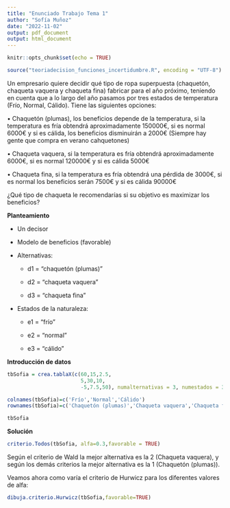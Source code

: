 ```yaml
---
title: "Enunciado Trabajo Tema 1"
author: "Sofía Muñoz"
date: "2022-11-02"
output: pdf_document
output: html_document
---
```

```r
knitr::opts_chunk$set(echo = TRUE)
```

```r
source("teoriadecision_funciones_incertidumbre.R", encoding = "UTF-8")
```

Un empresario quiere decidir qué tipo de ropa superpuesta (chaquetón, chaqueta vaquera y chaqueta fina) fabricar para el año próximo, teniendo en cuenta que a lo largo del año pasamos por tres estados de temperatura (Frío, Normal, Cálido).
Tiene las siguientes opciones:

• Chaquetón (plumas), los beneficios depende de la temperatura, si la temperatura es fría obtendrá aproximadamente 150000€, si es normal 6000€ y si es cálida, los beneficios disminuirán a 2000€ (Siempre hay gente que compra en verano cahquetones)

• Chaqueta vaquera, si la temperatura es fría obtendrá aproximadamente 6000€, si es normal 120000€ y si es cálida 5000€

• Chaqueta fina, si la temperatura es fría obtendrá una pérdida de 3000€, si es normal los beneficios serán 7500€ y si es cálida 90000€

¿Qué tipo de chaqueta le recomendarías si su objetivo es maximizar los beneficios?

**Planteamiento**

-   Un decisor

-   Modelo de beneficios (favorable)

-   Alternativas:

    -   d1 = "chaquetón (plumas)"

    -   d2 = "chaqueta vaquera"

    -   d3 = "chaqueta fina"

-   Estados de la naturaleza:

    -   e1 = "frío"

    -   e2 = "normal"

    -   e3 = "cálido"

**Introducción de datos**

```r
tbSofia = crea.tablaX(c(60,15,2.5,
                        5,30,10,
                        -5,7.5,50), numalternativas = 3, numestados = 3)

colnames(tbSofia)=c('Frío','Normal','Cálido')
rownames(tbSofia)=c('Chaquetón (plumas)','Chaqueta vaquera','Chaqueta fina')

tbSofia
```

**Solución**
```r
criterio.Todos(tbSofia, alfa=0.3,favorable = TRUE)
```

Según el criterio de Wald la mejor alternativa es la 2 (Chaqueta vaquera), y según los demás
criterios la mejor alternativa es la 1 (Chaquetón (plumas)).

Veamos ahora como varía el criterio de Hurwicz para los diferentes valores de alfa:

```r
dibuja.criterio.Hurwicz(tbSofia,favorable=TRUE)
```




